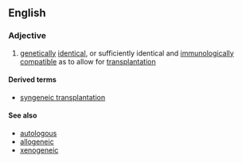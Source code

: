==English==

===Adjective===
{{en-adj}}

#{{genetics}} [[genetically]] [[identical]], or sufficiently identical and [[immunologically]] [[compatible]] as to allow for [[transplantation]]

====Derived terms====
*[[syngeneic transplantation]]

====See also====
*[[autologous]]
*[[allogeneic]]
*[[xenogeneic]]